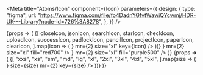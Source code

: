 


<Meta
    title="Atoms/Icon"
    component={Icon}
    parameters={{
        design: {
            type: "figma",
            url: "https://www.figma.com/file/fo4DadnYGfvtWawiQYcwmj/HDR-UK---Library?node-id=726%3A8278",
        },
    }}
/>

<Canvas>
    <Story name="List">
        {props => (
            <Card>
                <CardBody>
                    {[
                        closeIcon,
                        jsonIcon,
                        searchIcon,
                        starIcon,
                        checkIcon,
                        uploadIcon,
                        successIcon,
                        padlockIcon,
                        pencilIcon,
                        projectIcon,
                        paperIcon,
                        clearIcon,
                    ].map(icon => (
                        <Icon
                            svg={<SVG src={icon} />}
                            mr={2}
                            size="xl"
                            key={icon}
                        />
                    ))}
                    <Icon
                        svg={<SVG src={dangerIcon} />}
                        mr={2}
                        size="xl"
                        fill="red700"
                    />
                    <Icon
                        svg={<SVG src={infoIcon} />}
                        mr={2}
                        size="xl"
                        fill="purple500"
                    />
                </CardBody>
            </Card>
        )}
    </Story>
    <Story name="Sizes">
        {props => (
            <Card>
                <CardBody>
                    {[
                        "xxs",
                        "xs",
                        "sm",
                        "md",
                        "lg",
                        "xl",
                        "2xl",
                        "3xl",
                        "4xl",
                        "5xl",
                    ].map(size => (
                        <Icon
                            svg={<SVG src={starIcon} />}
                            size={size}
                            mr={2}
                            key={size}
                        />
                    ))}
                </CardBody>
            </Card>
        )}
    </Story>
</Canvas>
